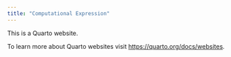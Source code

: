 ```yaml
---
title: "Computational Expression"
---
```


This is a Quarto website.

To learn more about Quarto websites visit <https://quarto.org/docs/websites>.
